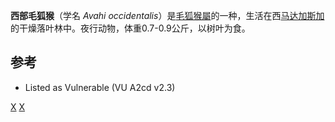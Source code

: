 {{Speciesbox
| taxon = Avahi occidentalis
| image = Avahi occidentalis.jpg
| status = EN
| trend = down
| status_system = iucn3.1
| binomial_authority = ([[von_Lorenz-Liburnau|von Lorenz-Liburnau]], 1898)
}}

'''西部毛狐猴'''（学名 ''Avahi occidentalis''）是[[毛狐猴屬|毛狐猴屬]]的一种，生活在西[[马达加斯加|马达加斯加]]的干燥落叶林中。夜行动物，体重0.7-0.9公斤，以树叶为食。

==参考==
* {{IUCN2006|assessors=Ganzhorn ''et al''|year=2000|id=2435|title=Avahi occidentalis|downloaded=10 May 2006}} Listed as Vulnerable (VU A2cd v2.3)
{{Taxonbar}}
[[Category:1898年描述的动物|X]]
[[Category:大狐猴科|X]]